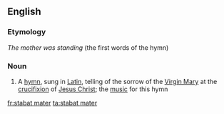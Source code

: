 ==English==

===Etymology===
{{etyl|la|en}} ''The mother was standing'' (the first words of the hymn)

===Noun===
{{wikipedia|Stabat Mater}}
{{en-noun|head=[[stabat]] [[mater]]}}

# {{context|music}} A [[hymn]], sung in [[Latin]], telling of the sorrow of the [[Virgin Mary]] at the [[crucifixion]] of [[Jesus Christ]]; the [[music]] for this hymn

[[fr:stabat mater]]
[[ta:stabat mater]]